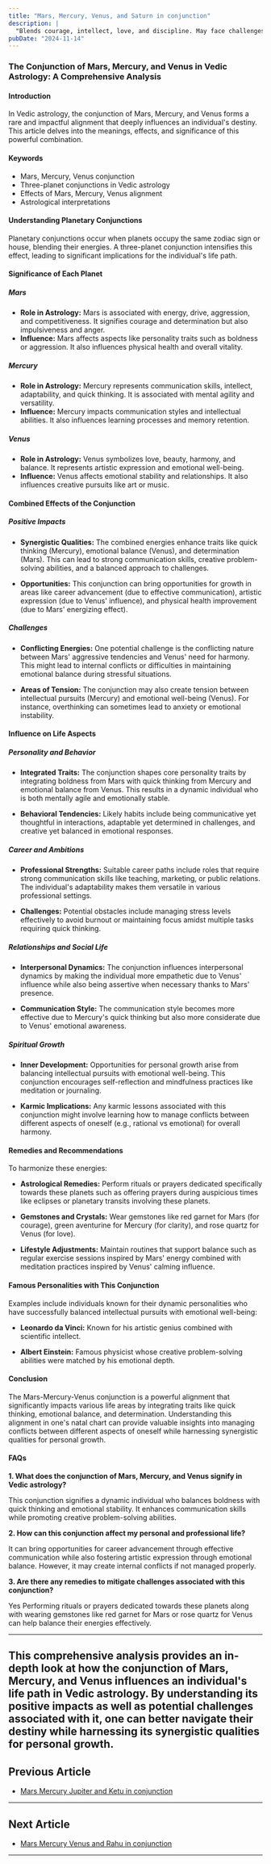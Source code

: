 ```yaml
---
title: "Mars, Mercury, Venus, and Saturn in conjunction"
description: |
  "Blends courage, intellect, love, and discipline. May face challenges"
pubDate: "2024-11-14"
---
```


### The Conjunction of Mars, Mercury, and Venus in Vedic Astrology: A Comprehensive Analysis

#### Introduction

In Vedic astrology, the conjunction of Mars, Mercury, and Venus forms a rare and impactful alignment that deeply influences an individual's destiny. This article delves into the meanings, effects, and significance of this powerful combination.

#### Keywords

- Mars, Mercury, Venus conjunction
- Three-planet conjunctions in Vedic astrology
- Effects of Mars, Mercury, Venus alignment
- Astrological interpretations

#### Understanding Planetary Conjunctions

Planetary conjunctions occur when planets occupy the same zodiac sign or house, blending their energies. A three-planet conjunction intensifies this effect, leading to significant implications for the individual's life path.

#### Significance of Each Planet

##### Mars

- **Role in Astrology:** Mars is associated with energy, drive, aggression, and competitiveness. It signifies courage and determination but also impulsiveness and anger.
- **Influence:** Mars affects aspects like personality traits such as boldness or aggression. It also influences physical health and overall vitality.

##### Mercury

- **Role in Astrology:** Mercury represents communication skills, intellect, adaptability, and quick thinking. It is associated with mental agility and versatility.
- **Influence:** Mercury impacts communication styles and intellectual abilities. It also influences learning processes and memory retention.

##### Venus

- **Role in Astrology:** Venus symbolizes love, beauty, harmony, and balance. It represents artistic expression and emotional well-being.
- **Influence:** Venus affects emotional stability and relationships. It also influences creative pursuits like art or music.

#### Combined Effects of the Conjunction

##### Positive Impacts

- **Synergistic Qualities:** The combined energies enhance traits like quick thinking (Mercury), emotional balance (Venus), and determination (Mars). This can lead to strong communication skills, creative problem-solving abilities, and a balanced approach to challenges.
  
- **Opportunities:** This conjunction can bring opportunities for growth in areas like career advancement (due to effective communication), artistic expression (due to Venus' influence), and physical health improvement (due to Mars' energizing effect).

##### Challenges

- **Conflicting Energies:** One potential challenge is the conflicting nature between Mars' aggressive tendencies and Venus' need for harmony. This might lead to internal conflicts or difficulties in maintaining emotional balance during stressful situations.
  
- **Areas of Tension:** The conjunction may also create tension between intellectual pursuits (Mercury) and emotional well-being (Venus). For instance, overthinking can sometimes lead to anxiety or emotional instability.

#### Influence on Life Aspects

##### Personality and Behavior

- **Integrated Traits:** The conjunction shapes core personality traits by integrating boldness from Mars with quick thinking from Mercury and emotional balance from Venus. This results in a dynamic individual who is both mentally agile and emotionally stable.
  
- **Behavioral Tendencies:** Likely habits include being communicative yet thoughtful in interactions, adaptable yet determined in challenges, and creative yet balanced in emotional responses.

##### Career and Ambitions

- **Professional Strengths:** Suitable career paths include roles that require strong communication skills like teaching, marketing, or public relations. The individual's adaptability makes them versatile in various professional settings.
  
- **Challenges:** Potential obstacles include managing stress levels effectively to avoid burnout or maintaining focus amidst multiple tasks requiring quick thinking.

##### Relationships and Social Life

- **Interpersonal Dynamics:** The conjunction influences interpersonal dynamics by making the individual more empathetic due to Venus' influence while also being assertive when necessary thanks to Mars' presence.
  
- **Communication Style:** The communication style becomes more effective due to Mercury's quick thinking but also more considerate due to Venus' emotional awareness.

##### Spiritual Growth

- **Inner Development:** Opportunities for personal growth arise from balancing intellectual pursuits with emotional well-being. This conjunction encourages self-reflection and mindfulness practices like meditation or journaling.
  
- **Karmic Implications:** Any karmic lessons associated with this conjunction might involve learning how to manage conflicts between different aspects of oneself (e.g., rational vs emotional) for overall harmony.

#### Remedies and Recommendations

To harmonize these energies:

- **Astrological Remedies:** Perform rituals or prayers dedicated specifically towards these planets such as offering prayers during auspicious times like eclipses or planetary transits involving these planets.
  
- **Gemstones and Crystals:** Wear gemstones like red garnet for Mars (for courage), green aventurine for Mercury (for clarity), and rose quartz for Venus (for love).
  
- **Lifestyle Adjustments:** Maintain routines that support balance such as regular exercise sessions inspired by Mars' energy combined with meditation practices inspired by Venus' calming influence.

#### Famous Personalities with This Conjunction

Examples include individuals known for their dynamic personalities who have successfully balanced intellectual pursuits with emotional well-being:

- **Leonardo da Vinci:** Known for his artistic genius combined with scientific intellect.
  
- **Albert Einstein:** Famous physicist whose creative problem-solving abilities were matched by his emotional depth.

#### Conclusion

The Mars-Mercury-Venus conjunction is a powerful alignment that significantly impacts various life areas by integrating traits like quick thinking, emotional balance, and determination. Understanding this alignment in one's natal chart can provide valuable insights into managing conflicts between different aspects of oneself while harnessing synergistic qualities for personal growth.

#### FAQs

**1. What does the conjunction of Mars, Mercury, and Venus signify in Vedic astrology?**

This conjunction signifies a dynamic individual who balances boldness with quick thinking and emotional stability. It enhances communication skills while promoting creative problem-solving abilities.

**2. How can this conjunction affect my personal and professional life?**

It can bring opportunities for career advancement through effective communication while also fostering artistic expression through emotional balance. However, it may create internal conflicts if not managed properly.

**3. Are there any remedies to mitigate challenges associated with this conjunction?**

Yes Performing rituals or prayers dedicated towards these planets along with wearing gemstones like red garnet for Mars or rose quartz for Venus can help balance their energies effectively.

---

This comprehensive analysis provides an in-depth look at how the conjunction of Mars, Mercury, and Venus influences an individual's life path in Vedic astrology. By understanding its positive impacts as well as potential challenges associated with it, one can better navigate their destiny while harnessing its synergistic qualities for personal growth.
---

## Previous Article
- [Mars Mercury Jupiter and Ketu in conjunction](1103040509_Mars_Mercury_Jupiter_and_Ketu_in_conjunction.mdx)

---

## Next Article
- [Mars Mercury Venus and Rahu in conjunction](1103040608_Mars_Mercury_Venus_and_Rahu_in_conjunction.mdx)

---
